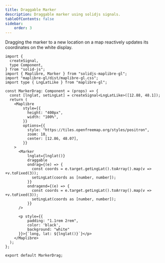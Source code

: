 ```yaml
---
title: Draggable Marker
description: Draggable marker using solidjs signals.
tableOfContents: false
sidebar: 
    order: 3
---
```


Dragging the marker to a new location on a map reactively updates its coordinates on the white display.


<div class="not-content">
    <MarkerDrag client:visible />
</div>

```tsx
import {
  createSignal,
  type Component,
} from "solid-js";
import { Maplibre, Marker } from "solidjs-maplibre-gl";
import "maplibre-gl/dist/maplibre-gl.css";
import type { LngLatLike } from "maplibre-gl";

const MarkerDrag: Component = (props) => {
  const [lnglat, setLngLat] = createSignal<LngLatLike>([12.88, 48.1]);
  return (
    <Maplibre
        style={{
          height: "400px",
          width: "100%",
        }}
        options={{
          style: "https://tiles.openfreemap.org/styles/positron",
          zoom: 10,
          center: [12.86, 48.07],
        }}
    >
      <Marker
          lnglat={lnglat()}
          draggable
          ondrag={(e) => {
            const coords = e.target.getLngLat().toArray().map(v => +v.toFixed(3));
            setLngLat(coords as [number, number]);
          }}
          ondragend={(e) => {
            const coords = e.target.getLngLat().toArray().map(v => +v.toFixed(3));
            setLngLat(coords as [number, number]);
          }}
      />

      <p style={{
          padding: "1.1rem 2rem",
          color: 'black',
          background: "white"
      }}>{`long, lat: ${lnglat()}`}</p>
    </Maplibre>
  );
};

export default MarkerDrag;
```